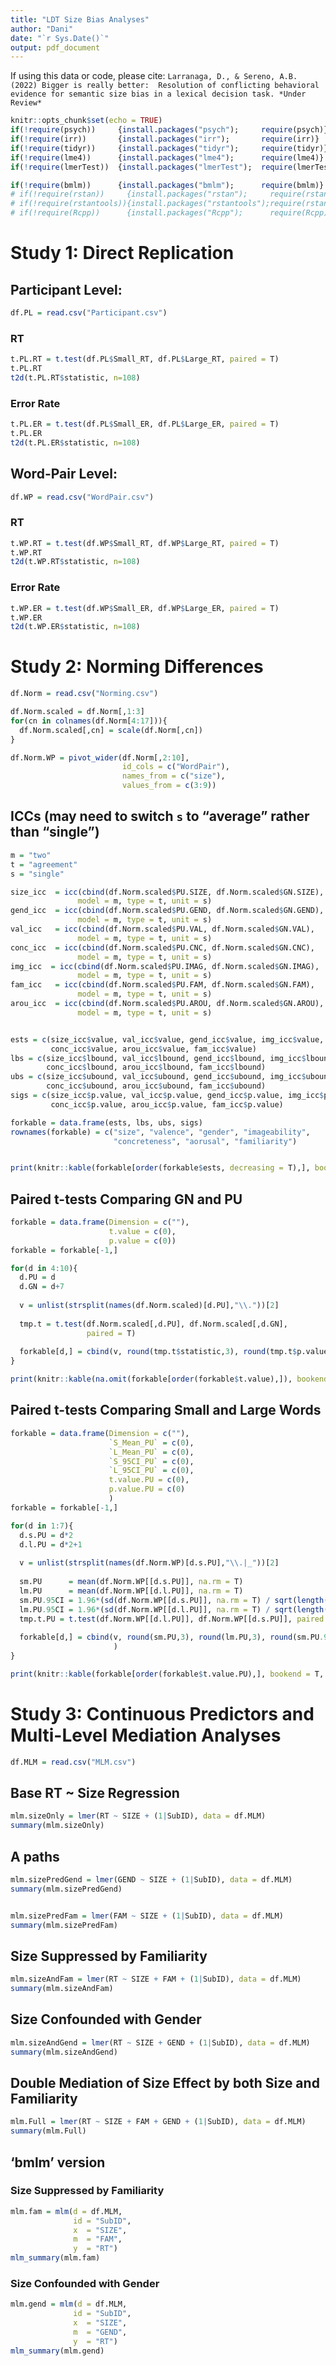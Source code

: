 ---
title: "LDT Size Bias Analyses"
author: "Dani"
date: "`r Sys.Date()`"
output: pdf_document
---

If using this data or code, please cite: `Larranaga, D., & Sereno, A.B. (2022) Bigger is really better:  Resolution of conflicting behavioral evidence for semantic size bias in a lexical decision task. *Under Review*`


```{r setup, include=FALSE}
knitr::opts_chunk$set(echo = TRUE)
if(!require(psych))     {install.packages("psych");     require(psych)}
if(!require(irr))       {install.packages("irr");       require(irr)}
if(!require(tidyr))     {install.packages("tidyr");     require(tidyr)}
if(!require(lme4))      {install.packages("lme4");      require(lme4)}
if(!require(lmerTest))  {install.packages("lmerTest");  require(lmerTest)}

if(!require(bmlm))      {install.packages("bmlm");      require(bmlm)}
# if(!require(rstan))     {install.packages("rstan");     require(rstan)}
# if(!require(rstantools)){install.packages("rstantools");require(rstantools)}
# if(!require(Rcpp))      {install.packages("Rcpp");      require(Rcpp)}
```


# Study 1: Direct Replication

## Participant Level:
```{r}
df.PL = read.csv("Participant.csv")
```

### RT
```{r}
t.PL.RT = t.test(df.PL$Small_RT, df.PL$Large_RT, paired = T)
t.PL.RT
t2d(t.PL.RT$statistic, n=108)
```

### Error Rate
```{r}
t.PL.ER = t.test(df.PL$Small_ER, df.PL$Large_ER, paired = T)
t.PL.ER
t2d(t.PL.ER$statistic, n=108)
```


## Word-Pair Level:
```{r}
df.WP = read.csv("WordPair.csv")
```

### RT
```{r}
t.WP.RT = t.test(df.WP$Small_RT, df.WP$Large_RT, paired = T)
t.WP.RT
t2d(t.WP.RT$statistic, n=108)
```

### Error Rate
```{r}
t.WP.ER = t.test(df.WP$Small_ER, df.WP$Large_ER, paired = T)
t.WP.ER
t2d(t.WP.ER$statistic, n=108)
```





# Study 2: Norming Differences

```{r}
df.Norm = read.csv("Norming.csv")

df.Norm.scaled = df.Norm[,1:3]
for(cn in colnames(df.Norm[4:17])){
  df.Norm.scaled[,cn] = scale(df.Norm[,cn])
}

df.Norm.WP = pivot_wider(df.Norm[,2:10],
                         id_cols = c("WordPair"),
                         names_from = c("size"), 
                         values_from = c(3:9))
```

## ICCs (may need to switch `s` to "average" rather than "single")
```{r}

m = "two"
t = "agreement"
s = "single"

size_icc  = icc(cbind(df.Norm.scaled$PU.SIZE, df.Norm.scaled$GN.SIZE),
               model = m, type = t, unit = s)
gend_icc  = icc(cbind(df.Norm.scaled$PU.GEND, df.Norm.scaled$GN.GEND),
               model = m, type = t, unit = s)
val_icc   = icc(cbind(df.Norm.scaled$PU.VAL, df.Norm.scaled$GN.VAL),
               model = m, type = t, unit = s)
conc_icc  = icc(cbind(df.Norm.scaled$PU.CNC, df.Norm.scaled$GN.CNC),
               model = m, type = t, unit = s)
img_icc  = icc(cbind(df.Norm.scaled$PU.IMAG, df.Norm.scaled$GN.IMAG),
               model = m, type = t, unit = s)
fam_icc   = icc(cbind(df.Norm.scaled$PU.FAM, df.Norm.scaled$GN.FAM),
               model = m, type = t, unit = s)
arou_icc  = icc(cbind(df.Norm.scaled$PU.AROU, df.Norm.scaled$GN.AROU),
               model = m, type = t, unit = s)


ests = c(size_icc$value, val_icc$value, gend_icc$value, img_icc$value,
         conc_icc$value, arou_icc$value, fam_icc$value)
lbs = c(size_icc$lbound, val_icc$lbound, gend_icc$lbound, img_icc$lbound,
        conc_icc$lbound, arou_icc$lbound, fam_icc$lbound)
ubs = c(size_icc$ubound, val_icc$ubound, gend_icc$ubound, img_icc$ubound,
        conc_icc$ubound, arou_icc$ubound, fam_icc$ubound)
sigs = c(size_icc$p.value, val_icc$p.value, gend_icc$p.value, img_icc$p.value,
         conc_icc$p.value, arou_icc$p.value, fam_icc$p.value)

forkable = data.frame(ests, lbs, ubs, sigs)
rownames(forkable) = c("size", "valence", "gender", "imageability",
                       "concreteness", "aorusal", "familiarity")


print(knitr::kable(forkable[order(forkable$ests, decreasing = T),], bookend = T, digits = 3))
```

## Paired t-tests Comparing GN and PU
```{r}
forkable = data.frame(Dimension = c(""), 
                      t.value = c(0),
                      p.value = c(0))
forkable = forkable[-1,]

for(d in 4:10){
  d.PU = d
  d.GN = d+7
  
  v = unlist(strsplit(names(df.Norm.scaled)[d.PU],"\\."))[2]
  
  tmp.t = t.test(df.Norm.scaled[,d.PU], df.Norm.scaled[,d.GN], 
                 paired = T)
  
  forkable[d,] = cbind(v, round(tmp.t$statistic,3), round(tmp.t$p.value,3))
}

print(knitr::kable(na.omit(forkable[order(forkable$t.value),]), bookend = T, row.names = F, digits = 3))
```

## Paired t-tests Comparing Small and Large Words
```{r}
forkable = data.frame(Dimension = c(""), 
                      `S_Mean_PU` = c(0),
                      `L_Mean_PU` = c(0),
                      `S_95CI_PU` = c(0),
                      `L_95CI_PU` = c(0),
                      t.value.PU = c(0),
                      p.value.PU = c(0)  
                      )
forkable = forkable[-1,]

for(d in 1:7){
  d.s.PU = d*2
  d.l.PU = d*2+1
  
  v = unlist(strsplit(names(df.Norm.WP)[d.s.PU],"\\.|_"))[2]
  
  sm.PU      = mean(df.Norm.WP[[d.s.PU]], na.rm = T)
  lm.PU      = mean(df.Norm.WP[[d.l.PU]], na.rm = T)
  sm.PU.95CI = 1.96*(sd(df.Norm.WP[[d.s.PU]], na.rm = T) / sqrt(length(df.Norm.WP[[d.s.PU]])))
  lm.PU.95CI = 1.96*(sd(df.Norm.WP[[d.l.PU]], na.rm = T) / sqrt(length(df.Norm.WP[[d.l.PU]])))
  tmp.t.PU = t.test(df.Norm.WP[[d.l.PU]], df.Norm.WP[[d.s.PU]], paired = T)
  
  forkable[d,] = cbind(v, round(sm.PU,3), round(lm.PU,3), round(sm.PU.95CI,4), round(lm.PU.95CI,4), round(tmp.t.PU$statistic,3), round(tmp.t.PU$p.value,3) 
                       )
}

print(knitr::kable(forkable[order(forkable$t.value.PU),], bookend = T, row.names = F, digits = 3))
```






# Study 3: Continuous Predictors and Multi-Level Mediation Analyses
```{r}
df.MLM = read.csv("MLM.csv")
```

## Base RT ~ Size Regression
```{r}
mlm.sizeOnly = lmer(RT ~ SIZE + (1|SubID), data = df.MLM)
summary(mlm.sizeOnly)
```

## A paths
```{r}
mlm.sizePredGend = lmer(GEND ~ SIZE + (1|SubID), data = df.MLM)
summary(mlm.sizePredGend)


mlm.sizePredFam = lmer(FAM ~ SIZE + (1|SubID), data = df.MLM)
summary(mlm.sizePredFam)
```

## Size Suppressed by Familiarity
```{r}
mlm.sizeAndFam = lmer(RT ~ SIZE + FAM + (1|SubID), data = df.MLM)
summary(mlm.sizeAndFam)
```


## Size Confounded with Gender
```{r}
mlm.sizeAndGend = lmer(RT ~ SIZE + GEND + (1|SubID), data = df.MLM)
summary(mlm.sizeAndGend)
```

## Double Mediation of Size Effect by both Size and Familiarity

```{r}
mlm.Full = lmer(RT ~ SIZE + FAM + GEND + (1|SubID), data = df.MLM)
summary(mlm.Full)
```


## 'bmlm' version

### Size Suppressed by Familiarity
```{r}
mlm.fam = mlm(d = df.MLM,
              id = "SubID",
              x  = "SIZE",
              m  = "FAM",
              y  = "RT")
mlm_summary(mlm.fam)
```


### Size Confounded with Gender
```{r}
mlm.gend = mlm(d = df.MLM,
              id = "SubID",
              x  = "SIZE",
              m  = "GEND",
              y  = "RT")
mlm_summary(mlm.gend)
```



<!-- ### Double Mediation of Size Effect by both Size and Familiarity -->

<!-- #### Modified code for Double Mediation -->

<!-- This code has been modified from Vuorre & Bolger's (2018) original code -->

<!-- ```{r} -->

<!-- stancode = " -->
<!-- data{int<lower=1> N;             // Number of observations -->
<!--     int<lower=1> J;             // Number of participants -->
<!--     int<lower=1,upper=J> id[N]; // Participant IDs -->
<!--     vector[N] X;                // Manipulated variable -->
<!--     vector[N] M1;                // Mediator -->
<!--     vector[N] M2;                // Mediator -->
<!--     // Priors -->
<!--     real prior_dm1; -->
<!--     real prior_dm2; -->
<!--     real prior_dy; -->
<!--     real prior_a1; -->
<!--     real prior_b1; -->
<!--     real prior_a2; -->
<!--     real prior_b2; -->
<!--     real prior_cp; -->
<!--     real prior_tau_dm1; -->
<!--     real prior_tau_dm2; -->
<!--     real prior_tau_dy; -->
<!--     real prior_tau_a1; -->
<!--     real prior_tau_b1; -->
<!--     real prior_tau_a2; -->
<!--     real prior_tau_b2; -->
<!--     real prior_tau_cp; -->
<!--     real prior_lkj_shape; -->

<!--     vector[N] Y;                // Continuous outcome -->
<!-- } -->
<!-- transformed data{ -->
<!--     int K;                      // Number of predictors -->
<!--     K = 8; -->
<!-- } -->
<!-- parameters{ -->
<!--     // Regression Y on X, M1, and M2 -->
<!--     real dy;                    // Intercept -->
<!--     real cp;                    // X to Y effect -->
<!--     real b1;                     // M1 to Y effect -->
<!--     real b2;                     // M2 to Y effect -->
<!--     // Regression M1 on X -->
<!--     real dm1;                    // Intercept -->
<!--     real a1;                     // X to M effect -->
<!--     real<lower=0> sigma_m1;      // Residual -->
<!--     // Regression M2 on X -->
<!--     real dm2;                    // Intercept -->
<!--     real a2;                     // X to M effect -->
<!--     real<lower=0> sigma_m2;      // Residual -->

<!--     // Correlation matrix and SDs of participant-level varying effects -->
<!--     cholesky_factor_corr[K] L_Omega; -->
<!--     vector<lower=0>[K] Tau; -->

<!--     // Standardized varying effects -->
<!--     matrix[K, J] z_U; -->

<!--     real<lower=0> sigma_y;      // Residual -->
<!-- } -->
<!-- transformed parameters { -->
<!--     // Participant-level varying effects -->
<!--     matrix[J, K] U; -->
<!--     U = (diag_pre_multiply(Tau, L_Omega) * z_U)'; -->
<!-- } -->
<!-- model { -->
<!--     // Means of linear models -->
<!--     vector[N] mu_y; -->
<!--     vector[N] mu_m1; -->
<!--     vector[N] mu_m2; -->
<!--     // Regression parameter priors -->
<!--     dy ~ normal(0, prior_dy); -->
<!--     dm1 ~ normal(0, prior_dm1); -->
<!--     a1 ~ normal(0, prior_a1); -->
<!--     b1 ~ normal(0, prior_b1);     -->
<!--     dm2 ~ normal(0, prior_dm2); -->
<!--     a2 ~ normal(0, prior_a2); -->
<!--     b2 ~ normal(0, prior_b2); -->
<!--     cp ~ normal(0, prior_cp); -->
<!--     // SDs and correlation matrix -->
<!--     Tau[1] ~ cauchy(0, prior_tau_cp);   // u_cp -->
<!--     Tau[2] ~ cauchy(0, prior_tau_b1);   // u_b1 -->
<!--     Tau[3] ~ cauchy(0, prior_tau_b2);   // u_b2 -->
<!--     Tau[4] ~ cauchy(0, prior_tau_dy);   // u_intercept_y -->
<!--     Tau[5] ~ cauchy(0, prior_tau_a1);   // u_a1 -->
<!--     Tau[6] ~ cauchy(0, prior_tau_dm1);  // u_intercept_m1  -->
<!--     Tau[7] ~ cauchy(0, prior_tau_a2);   // u_a2   -->
<!--     Tau[8] ~ cauchy(0, prior_tau_dm2);  // u_intercept_m2 -->
<!--     L_Omega ~ lkj_corr_cholesky(prior_lkj_shape); -->
<!--     // Allow vectorized sampling of varying effects via stdzd z_U -->
<!--     to_vector(z_U) ~ normal(0, 1); -->

<!--     // Regressions -->
<!--     for (n in 1:N){ -->
<!--         mu_y[n] = (cp + U[id[n], 1]) * X[n] + -->
<!--                   (b1 + U[id[n], 2]) * M1[n] + -->
<!--                   (b2 + U[id[n], 3]) * M2[n] + -->
<!--                   (dy + U[id[n], 4]); -->
<!--         mu_m1[n] = (a1 + U[id[n], 5]) * X[n] + -->
<!--                    (dm1 + U[id[n], 6]); -->
<!--         mu_m2[n] = (a2 + U[id[n], 7]) * X[n] + -->
<!--                    (dm2 + U[id[n], 8]); -->
<!--     } -->

<!--     // Data model -->
<!--     Y ~ normal(mu_y, sigma_y); -->
<!--     M1 ~ normal(mu_m1, sigma_m1); -->
<!--     M2 ~ normal(mu_m2, sigma_m2); -->
<!-- } -->
<!-- generated quantities{     -->
<!--     matrix[K, K] Omega;         // Correlation matrix -->
<!--     matrix[K, K] Sigma;         // Covariance matrix -->

<!--     // Average mediation parameters -->
<!--     real covab1;                 // a-b1 covariance -->
<!--     real corrab1;                // a-b1 correlation -->
<!--     real covab2;                 // a-b2 covariance -->
<!--     real corrab2;                // a-b2 correlation -->
<!--     real me;                    // Mediated effect -->
<!--     real c;                     // Total effect -->
<!--     real pme;                   // % mediated effect -->

<!--     // Person-specific mediation parameters -->
<!--     vector[J] u_a1; -->
<!--     vector[J] u_b1; -->
<!--     vector[J] u_a2; -->
<!--     vector[J] u_b2; -->
<!--     vector[J] u_cp; -->
<!--     vector[J] u_dy; -->
<!--     vector[J] u_dm1; -->
<!--     vector[J] u_dm2; -->
<!--     vector[J] u_c; -->
<!--     vector[J] u_me; -->
<!--     vector[J] u_pme; -->

<!--     // Re-named tau parameters for easy output -->
<!--     real tau_cp; -->
<!--     real tau_b1; -->
<!--     real tau_a1; -->
<!--     real tau_b2; -->
<!--     real tau_a2; -->
<!--     real tau_dy; -->
<!--     real tau_dm1; -->
<!--     real tau_dm2; -->

<!--     tau_cp  = Tau[1]; -->
<!--     tau_b1  = Tau[2]; -->
<!--     tau_b2  = Tau[3]; -->
<!--     tau_dy  = Tau[4]; -->
<!--     tau_a1  = Tau[5]; -->
<!--     tau_dm1 = Tau[6]; -->
<!--     tau_a2  = Tau[7]; -->
<!--     tau_dm2 = Tau[8]; -->

<!--     Omega = L_Omega * L_Omega'; -->
<!--     Sigma = quad_form_diag(Omega, Tau); -->

<!--     covab1 = Sigma[2,5]; -->
<!--     corrab1 = Omega[2,5]; -->
<!--     covab2 = Sigma[3,7]; -->
<!--     corrab2 = Omega[3,7]; -->
<!--     me = a1*b1 * a2*b2 + covab1 * covab2 ; -->
<!--     c = cp + me; -->
<!--     pme = me / c; -->

<!--     for (j in 1:J) { -->
<!--         u_cp[j] = cp + U[j, 1]; -->
<!--         u_b2[j] = b2 + U[j, 2]; -->
<!--         u_b1[j] = b1 + U[j, 3]; -->
<!--         u_dy[j] = dy + U[j, 4]; -->
<!--         u_a1[j] = a1 + U[j, 5]; -->
<!--         u_dm1[j] = dm1 + U[j, 6]; -->
<!--         u_a2[j] = a2 + U[j, 7]; -->
<!--         u_dm2[j] = dm2 + U[j, 8]; -->
<!--         u_me[j] = (a1 + U[j, 5]) * (b1 + U[j, 2]) * (a2 + U[j, 7]) * (b2 + U[j, 3]); -->
<!--         u_c[j] = u_cp[j] + u_me[j]; -->
<!--         u_pme[j] = u_me[j] / u_c[j]; -->
<!--     } -->
<!-- } -->
<!-- " -->




<!-- mlm.doub = function (d = NULL,  -->
<!--                      id = "id", x = "x", m1 = "m1", m2 = "m2", y = "y",  -->
<!--                      priors = NULL, binary_y = FALSE, ...) { -->
<!--     if (is.null(d))  -->
<!--         stop("No data entered") -->
<!--     if (class(d)[1] == "tbl_df")  -->
<!--         d <- as.data.frame(d) -->
<!--     default_priors <- list(dm1 = 1000, tau_dm1 = 50, dm2 = 1000, tau_dm2 = 50,  -->
<!--         dy = 1000, tau_dy = 50,  -->
<!--         a1 = 1000, tau_a1 = 50, a2 = 1000, tau_a2 = 50,  -->
<!--         b1 = 1000, tau_b1 = 50, b2 = 1000, tau_b2 = 50,  -->
<!--         cp = 1000, tau_cp = 50, lkj_shape = 1) -->
<!--     if (is.null(priors$dm1))  -->
<!--         priors$dm1 <- default_priors$dm1 -->
<!--     if (is.null(priors$dm2))  -->
<!--         priors$dm2 <- default_priors$dm2 -->
<!--     if (is.null(priors$dy))  -->
<!--         priors$dy <- default_priors$dy -->
<!--     if (is.null(priors$a1))  -->
<!--         priors$a1 <- default_priors$a1 -->
<!--     if (is.null(priors$b1))  -->
<!--         priors$b1 <- default_priors$b1 -->
<!--     if (is.null(priors$a2))  -->
<!--         priors$a2 <- default_priors$a2 -->
<!--     if (is.null(priors$b2))  -->
<!--         priors$b2 <- default_priors$b2 -->
<!--     if (is.null(priors$cp))  -->
<!--         priors$cp <- default_priors$cp -->
<!--     if (is.null(priors$tau_dm1))  -->
<!--         priors$tau_dm1 <- default_priors$tau_dm1 -->
<!--     if (is.null(priors$tau_dm2))  -->
<!--         priors$tau_dm2 <- default_priors$tau_dm2 -->
<!--     if (is.null(priors$tau_dy))  -->
<!--         priors$tau_dy <- default_priors$tau_dy -->
<!--     if (is.null(priors$tau_a1))  -->
<!--         priors$tau_a1 <- default_priors$tau_a1 -->
<!--     if (is.null(priors$tau_b1))  -->
<!--         priors$tau_b1 <- default_priors$tau_b1 -->
<!--     if (is.null(priors$tau_a2))  -->
<!--         priors$tau_a2 <- default_priors$tau_a2 -->
<!--     if (is.null(priors$tau_b2))  -->
<!--         priors$tau_b2 <- default_priors$tau_b2 -->
<!--     if (is.null(priors$tau_cp))  -->
<!--         priors$tau_cp <- default_priors$tau_cp -->
<!--     if (is.null(priors$lkj_shape))  -->
<!--         priors$lkj_shape <- default_priors$lkj_shape -->
<!--     names(priors) <- lapply(names(priors), function(x) paste0("prior_",  -->
<!--         x)) -->
<!--     ld <- list() -->
<!--     ld$id = as.integer(as.factor(as.character(d[, id]))) -->
<!--     ld$X = d[, x] -->
<!--     ld$M1 = d[, m1] -->
<!--     ld$M2 = d[, m2] -->
<!--     ld$Y = d[, y] -->
<!--     ld$J <- length(unique(ld$id)) -->
<!--     ld$N <- nrow(d) -->
<!--     ld <- append(ld, priors) -->
<!--     # if (binary_y) { -->
<!--     #     model_s <- stanmodels$bmlm_binary_y -->
<!--     # } -->
<!--     # else { -->
<!--     #     model_file <- system.file("stan/bmlm.doub.stan", package="bmlm") -->
<!--     # } -->
<!--     message("Estimating model, please wait.") -->
<!--     mod = stan_model(system.file("stan/bmlm.doub.stan", package="bmlm"), -->
<!--                      model_code = stancode,  -->
<!--                      model_name = "double_mediation",  -->
<!--                      verbose = T) -->
<!--     fit <- rstan::sampling(object = mod,  -->
<!--                            data = ld,  -->
<!--                            pars = c("U","z_U", "L_Omega", "Tau", "Sigma"),  -->
<!--                            include = FALSE) -->
<!--     return(fit) -->
<!-- } -->
<!-- ``` -->


<!-- #### Actual model -->

<!-- ```{r} -->
<!-- mlm.double = mlm.doub(d = df.MLM, -->
<!--               id = "SubID", -->
<!--               x  = "SIZE", -->
<!--               m1 = "FAM", -->
<!--               m2 = "GEND",  -->
<!--               y  = "RT") -->
<!-- mlm_summary(mlm.gend) -->
<!-- ``` -->

